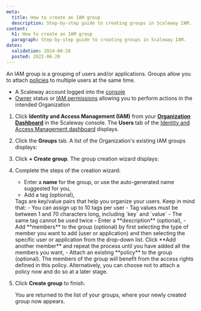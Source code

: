 ```yaml
---
meta:
  title: How to create an IAM group
  description: Step-by-step guide to creating groups in Scaleway IAM.
content:
  h1: How to create an IAM group
  paragraph: Step-by-step guide to creating groups in Scaleway IAM.
dates:
  validation: 2024-06-26
  posted: 2022-06-20
---
```


An IAM group is a grouping of users and/or applications. Groups allow you to attach [policies](/identity-and-access-management/iam/concepts/#policy/) to multiple users at the same time.

<Macro id="requirements" />

- A Scaleway account logged into the [console](https://console.scaleway.com/)
- [Owner](/identity-and-access-management/iam/concepts/#owner/) status or [IAM permissions](/identity-and-access-management/iam/concepts/#permission/) allowing you to perform actions in the intended Organization

1. Click **Identity and Access Management (IAM)** from your [**Organization Dashboard**](https://console.scaleway.com/organization/) in the Scaleway console. The **Users** tab of the [Identity and Access Management dashboard](https://console.scaleway.com/iam/users/) displays.
    <Lightbox src="scaleway-iam-users-dashboard.webp" alt="" />
2. Click the **Groups** tab. A list of the Organization's existing IAM groups displays:
    <Lightbox src="scaleway-groups-overview.webp" alt="" />
3. Click **+ Create group**. The group creation wizard displays:
    <Lightbox src="scaleway-create-group.webp" alt="" />
4. Complete the steps of the creation wizard:
    - Enter a **name** for the group, or use the auto-generated name suggested for you,
    - Add a tag (optional),
    <Message type="note">
      Tags are key/value pairs that help you organize your users. Keep in mind that:
      - You can assign up to 10 tags per user
      - Tag values must be between 1 and 70 characters long, including `key` and `value`
      - The same tag cannot be used twice
    </Message>
    - Enter a **description** (optional),
    - Add **members** to the group (optional) by first selecting the type of member you want to add (user or application) and then selecting the specific user or application from the drop-down list. Click **Add another member** and repeat the process until you have added all the members you want,
    - Attach an existing **policy** to the group (optional). The members of the group will benefit from the access rights defined in this policy. Alternatively, you can choose not to attach a policy now and do so at a later stage.
5. Click **Create group** to finish.

    You are returned to the list of your groups, where your newly created group now appears.


